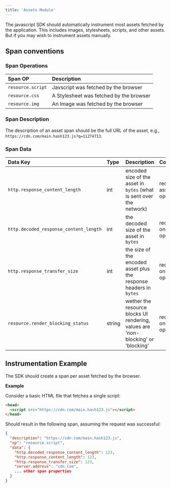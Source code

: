 ```yaml
---
title: 'Assets Module'
---
```


The javascript SDK should automatically instrument most assets fetched by the application. This includes images, stylesheets, scripts, and other assets. But if you may wish to instrument assets manually.

## Span conventions

### Span Operations

| Span OP           | Description                             |
| :---------------- | :-------------------------------------- |
| `resource.script` | Javscript was fetched by the browser    |
| `resource.css`    | A Stylesheet was fetched by the browser |
| `resource.img`    | An Image was fetched by the browser     |

### Span Description

The description of an asset span should be the full URL of the asset, e.g., `https://cdn.com/main.hash123.js?q=11274713`.

### Span Data

| Data Key                               | Type   | Description                                                                      | Conditions                          |
| :------------------------------------- | :----- | :------------------------------------------------------------------------------- | :---------------------------------- |
| `http.response_content_length`         | int    | encoded size of the asset in `bytes` (what is sent over the network)             | required on all asset operations    |
| `http.decoded_response_content_length` | int    | the decoded size of the asset in `bytes`                                         | recommended on all asset operations |
| `http.response_transfer_size`          | int    | the size of the encoded asset plus the response headers in `bytes`               | recommended on all asset operations |
| `resource.render_blocking_status`      | string | wether the resource blocks UI rendering, values are 'non-blocking' or 'blocking' | recommended on all asset operations |

## Instrumentation Example

The SDK should create a span per asset fetched by the browser.

**Example**

Consider a basic HTML file that fetches a single script:

```html
<head>
  <script src="https://cdn.com/main.hash123.js"></script>
</head>
```

Should result in the following span, assuming the request was successful:

```json
{
  "description": "https://cdn.com/main.hash123.js",
  "op": "resource.script",
  "data": {
    "http.decoded_response_content_length": 123,
    "http.response_content_length": 123,
    "http.response_transfer_size": 123,
    "server.address": "cdn.com",
    ... other span properties
  }
}
```
